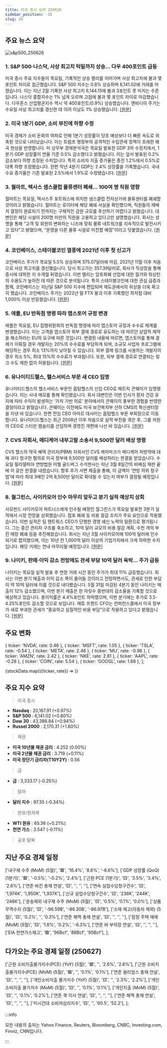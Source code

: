 ```yaml
---
title: 미국 증시 요약 250626
sidebar_position: -18
slug: 26
---
```


## 주요 뉴스 요약

![s&p500_250626](/map/250626.png)

### 1. **S&P 500·나스닥, 사상 최고치 턱밑까지 상승... 다우 400포인트 급등**

미국 증시 주요 지수들이 목요일, 기록적인 상승 랠리를 이어가며 사상 최고치에 불과 몇 포인트 차이로 접근했습니다. S&P 500 지수는 0.8% 상승하며 6,141.02에 거래를 마쳤습니다. 이는 지난 2월 기록한 사상 최고치 6,144.15에 불과 3포인트 못 미치는 수준입니다. 나스닥 종합지수는 1% 넘게 오르며 고점에 불과 몇 포인트 차이로 마감했습니다. 다우존스 산업평균지수 역시 약 400포인트(0.9%) 상승했습니다. 엔비디아 주가는 수요일 사상 최고치를 경신한 데 이어 이날도 1% 상승했습니다. [[원문]](https://finance.yahoo.com/news/live/stock-market-today-stock-rally-leaves-sp-500-nasdaq-within-inches-of-records-dow-gains-400-points-200229154.html)

### 2. **미국 1분기 GDP, 소비 부진에 하향 수정**

미국 경제가 소비 둔화의 여파로 인해 1분기 성장률이 당초 예상보다 더 빠른 속도로 위축된 것으로 나타났습니다. 이는 트럼프 행정부의 공격적인 수입관세 정책이 초래한 왜곡 현상을 반영합니다. 미 상무부 경제분석국은 목요일 발표한 GDP 3차 수정치에서, 1분기 GDP 성장률이 연율 기준 0.5% 감소했다고 밝혔습니다. 이는 앞서 발표된 0.2% 감소보다 하향 조정된 수치입니다. 특히 소비자 지출 증가율은 종전 1.2%에서 0.5%로 대폭 하향 조정됐습니다. 한편 작년 4분기 GDP는 2.4% 성장률을 기록했습니다. 국내 수요 증가율은 기존 발표된 2.5%에서 1.9%로 수정됐습니다. [[원문]](https://www.reuters.com/world/us/us-first-quarter-gdp-revised-lower-tepid-consumer-spending-2025-06-26/)

### 3. **월마트, 텍사스 샘스클럽 물류센터 폐쇄... 100여 명 직원 영향**

월마트는 목요일, 텍사스주 포트워스에 위치한 샘스클럽 전자상거래 물류센터를 폐쇄할 것이라고 밝혔습니다. 월마트는 로이터에 해당 폐쇄 사실을 확인했으며, 직원들의 재배치 결정이 완료되기 전까지는 구체적인 감원 규모를 추산하기 어렵다고 밝혔습니다. 대변인은 해당 시설이 200명 미만의 직원을 고용하고 있다고만 설명했습니다. 회사는 성명을 통해 “고객 및 회원의 변화하는 니즈에 맞춰 물류 네트워크를 지속적으로 발전시키고 있다”고 밝혔으며, “운영을 다른 물류 시설로 이전할 예정”이라고 덧붙였습니다. [[원문]](https://www.reuters.com/world/us/walmart-close-sams-club-fulfillment-center-texas-affecting-hundreds-employees-2025-06-26/)

### 4. **코인베이스, 스테이블코인 열풍에 2021년 이후 첫 신고가**

코인베이스 주가가 목요일 5.5% 상승하며 375.07달러에 마감, 2021년 11월 이후 처음으로 사상 최고치를 경신했습니다. 당시 최고가는 357.39달러로, 회사가 직상장을 통해 증시에 데뷔한 지 수개월 뒤였습니다. 이번 랠리는 암호화폐 산업에 대한 월가와 워싱턴의 수용도가 높아진 데 따른 것으로 분석됩니다. 특히 스테이블코인에 대한 관심 급증과 함께, 코인베이스는 지난달 S&P 500 지수에 편입되며 제도권에서의 위상을 더욱 확고히 했습니다. 코인베이스 주가는 2022년 말 FTX 붕괴 이후 기록했던 최저점 대비 1,000% 이상 반등했습니다. [[원문]](https://finance.yahoo.com/news/coinbase-shares-hit-first-record-203443591.html)

### 5. **애플, EU 반독점 명령 따라 앱스토어 규정 변경**

애플은 목요일, EU 집행위원회의 반독점 명령에 따라 앱스토어 규정과 수수료 체계를 변경했습니다. 이는 고객을 앱스토어 외부 결제 경로로 유도하는 데 따르던 상업적 제약을 해소하라는 EU의 요구에 따른 것입니다. 변경된 내용에 따르면, 앱스토어를 통해 결제가 이뤄질 경우 개발자는 20%의 수수료를 부담하게 되며, 소규모 사업자 프로그램에 해당하는 경우 최소 13%까지 낮아질 수 있습니다. 외부 결제 링크를 사용하는 개발자의 경우 최소 5%, 최대 15%의 수수료가 부과됩니다. 또한, 외부 결제 경로로 연결되는 링크 수도 제한 없이 허용됩니다. [[원문]](https://www.reuters.com/legal/litigation/apple-changes-app-store-rules-eu-comply-with-antitrust-order-2025-06-26/)

### 6. **유나이티드헬스, 헬스서비스 부문 새 CEO 임명**

유나이티드헬스의 헬스서비스 부문인 옵텀헬스의 신임 CEO로 패트릭 콘웨이가 임명됐습니다. 이는 사내 메모를 통해 확인됐습니다. 회사 대변인은 이번 인사가 환자 건강 유지에 따라 수익이 발생하는 ‘가치 기반 의료’ 분야에서의 콘웨이의 풍부한 경험을 반영한 결정이라고 밝혔습니다. 콘웨이는 이전에도 미국 보건복지부 산하 CMS의 혁신센터장을 지낸 바 있습니다. 한편 전임 CEO 아마르 데사이는 옵텀헬스 부문 부회장으로 이동합니다. 유나이티드헬스는 최근 2008년 이후 처음으로 실적 부진을 겪은 후, 그룹 차원의 CEO로 스티븐 헴슬리를 선임하며 경영진 개편에 나선 바 있습니다. [[원문]](https://www.reuters.com/legal/transactional/unitedhealth-appoints-new-ceo-run-health-services-division-2025-06-26/)

### 7. **CVS 자회사, 메디케어 내부고발 소송서 9,500만 달러 배상 명령**

CVS 헬스의 약국 혜택 관리자(PBM) 자회사인 CVS 케어마크가 메디케어 처방약에 대해 과다 청구한 혐의로 미국 정부에 9,500만 달러를 배상하라는 판결을 받았습니다. 수요일 필라델피아 연방법원 미첼 골드버그 수석판사는 지난 3월 8일간의 비배심 재판 끝에 이 같은 판결을 내렸습니다. 향후 추가 서면 제출을 통해, 이 금액이 ‘연방 허위 청구법’에 따라 최대 3배인 2억 8,500만 달러로 확대될 수 있는지 여부가 결정될 예정입니다. [[원문]](https://www.reuters.com/legal/government/cvs-unit-ordered-pay-95-million-medicare-whistleblower-lawsuit-2025-06-26/)

### 8. **월그린스, 사이카모어 인수 마무리 앞두고 분기 실적 예상치 상회**

사모펀드 사이카모어 파트너스에게 인수될 예정인 월그린스가 목요일 발표한 3분기 실적에서 시장 전망을 상회했습니다. 점포 폐쇄 등 비용 절감 조치가 주요 요인으로 작용했습니다. 이번 실적은 팀 웬트워스 CEO가 단행한 경영 쇄신 노력의 일환으로 평가됩니다. 그는 중간 관리자 구조를 축소하고, 10억 달러 규모의 비용 절감 계획, 수천 개의 부진 매장 폐쇄 등을 추진해왔습니다. 회사는 지난 3월 사이카모어에 100억 달러에 인수되기로 합의했으며, 이는 10년 전 1,000억 달러 이상의 기업가치에서 크게 하락한 수치입니다. 해당 거래는 연내 마무리될 예정입니다. [[원문]](https://www.reuters.com/business/healthcare-pharmaceuticals/walgreens-tops-quarterly-profit-estimates-sycamore-deal-nears-completion-2025-06-26/)

### 9. **나이키, 판매·이익 감소 전망에도 관세 부담 10억 달러 육박... 주가 급등**

나이키는 목요일 실적 발표 후 연장 거래 시간 동안 주가가 최대 11% 급등했습니다. 회사는 이번 분기 매출과 이익 감소 폭이 줄어들 것이라고 전망하면서도, 관세로 인한 부담이 약 10억 달러에 이를 것으로 내다봤습니다. 5월 31일 마감된 4분기 동안 나이키는 매출이 12% 감소했으며, 이번 분기 매출은 한 자릿수 중반대의 감소율을 기록할 것으로 예상하고 있습니다. 총이익률은 4.4%포인트 하락했으며, 이번 분기에는 추가로 3.5-4.25%포인트 감소할 것으로 보입니다. 매튜 프렌드 CFO는 컨퍼런스콜에서 미국 정부가 새로 부과한 관세가 “중요하고 실질적인 비용 부담”으로 작용하고 있다고 밝혔습니다. [[원문]](https://finance.yahoo.com/news/nike-stock-surges-as-company-forecasts-smaller-sales-profit-drops-while-tariff-costs-near-1-billion-203839937.html)

## 주요 변화

  { ticker: 'NVDA', rate: 0.46 },
  { ticker: 'MSFT', rate: 1.05 },
  { ticker: 'TSLA', rate: -0.54 },
  { ticker: 'META', rate: 2.46 },
  { ticker: 'MU', rate: -0.98 },
  { ticker: 'AMZN', rate: 2.42 },
  { ticker: 'NKE', rate: 2.81 },
  { ticker: 'AAPL', rate: -0.28 },
  { ticker: 'COIN', rate: 5.54 },
  { ticker: 'GOOGL', rate: 1.68 },
];

{stockData.map(({ticker, rate}) => <StockCardMini key={ticker} ticker={ticker} rate={rate}></StockCardMini>)}

## 주요 지수 요약

> 미국 증시

- **Nasdaq** : 20,167.91 (+0.97%)
- **S&P 500** : 6,141.02 (+0.80%)
- **Dow 30** : 43,386.84 (+0.94%)
- **Russel 2000** : 2,170.31 (+1.60%)

> 채권

- **미국 10년물 채권 금리** : 4.252 (0.00%)
- **미국 2년물 채권 금리** : 3.719 (+0.11%)
- **미국 장단기 금리차(T10Y2Y)** : 0.56

> 금

- **금** : 3,333.17 (-0.25%)

> 달러

- **달러 지수** : 97.35 (-0.34%)

> 원유/원자재

- **WTI 원유** : 65.36 (+0.21%)
- **천연 가스** : 3.547 (-0.11%)

> 공포 탐욕

<FearAndGreed fearAndGreedIndex={63} vix={16.59} vixRate={-1.01} />

## 지난 주요 경제 일정

  ['내구재 수주 (MoM) (5월)', '🟥', '16.4%', '8.6%', '-6.6%'],
  ['GDP 성장률 (QoQ) (1분기)', '🟥', '-0.5%', '-0.2%', '2.4%'],
  ['근원 PCE (1분기)', '🟨', '3.5%', '3.4%', '2.6%'],
  ['연준 바킨 총재 연설', '🟨', '', '', ''],
  ['연속 실업수당청구건수', '🟨', '1,974K', '1,950K', '1,937K'],
  ['신규 실업수당청구건수', '🟨', '236K', '244K', '246K'],
  ['운송제외 내구재 수주 (MoM) (5월)', '🟨', '0.5%', '0.1%', '0.0%'],
  ['상품 무역수지 (5월)', '🟨', '-96.59B', '-86.30B', '-86.97B'],
  ['소매 재고(자동차 제외) (5월)', '🟨', '0.2%', '', '0.3%'],
  ['연준 해맥 총재 연설', '🟨', '', '', ''],
  ['잠정 주택 매매 (MoM) (5월)', '🟨', '1.8%', '0.2%', '-6.3%'],
  ['연준 바 부의장 연설', '🟨', '', '', ''],
  ['EIA 천연가스재고', '🟩', '96Bcf', '88Bcf', '95Bcf'],
];

<EconomicCalendar data={eventsData} />

## 다가오는 주요 경제 일정 (250627)

  ['근원 소비지출물가지수(PCE) (YoY) (5월)', '🟥', '', '2.6%', '2.6%'],
  ['근원 소비지출물가지수(PCE) (MoM) (5월)', '🟥', '', '0.1%', '0.1%'],
  ['연준 윌리엄스 총재 연설', '🟨', '', '', ''],
  ['개인소비지출 물가지수 (YoY) (5월)', '🟨', '', '2.3%', '2.2%'],
  ['개인소비지출 물가지수 (MoM) (5월)', '🟨', '', '0.1%', '0.1%'],
  ['개인지출 (MoM) (5월)', '🟨', '', '0.1%', '0.2%'],
  ['연준 쿡 이사 연설', '🟨', '', '', ''],
  ['연준 해맥 총재 연설', '🟨', '', '', ''],
  ['미시간대 소비자심리지수', '🟨', '', '60.5', '52.2'],
];

<EconomicCalendar data={nextEventsData} />

:::info

모든 내용의 출처는 Yahoo Finance, Reuters, Bloomberg, CNBC, Investing.com, Finviz, CNN입니다.

:::
